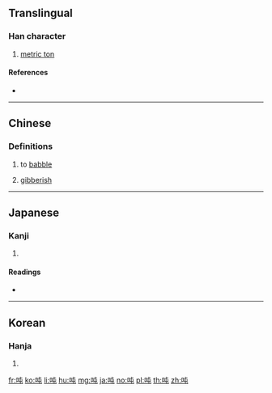 {{also|噸}}
==Translingual==

===Han character===
{{Han char|rn=30|rad=口|as=04|sn=7|four=65017|canj=RPU|ids=⿰口屯}}

# [[metric ton]]

====References====
* {{Han ref|kx=0178.060|dkj=03343|dj=0395.130|hdz=10588.010|uh=5428|ud=21544|bh=CAA4|bd=51876}}

----

==Chinese==
{{rfc|lang=zh}}
{{zh-see|噸}}

===Definitions===
{{zh-hanzi}}

# {{lb|zh|Cantonese}} to [[babble]]
# {{lb|zh|Cantonese}} [[gibberish]]

----

==Japanese==

===Kanji===
{{ja-kanji|grade=|rs=口04}}

# {{defn|lang=ja|sort=口04}}

====Readings====
* {{ja-readings|on=[[とん]] (ton), [[どん]] (don)|kun=}}

----

==Korean==

===Hanja===
{{ko-hanja|hangeul=둔|rv=dun|mr=tun}}

# {{defn|lang=ko|sort=口04}}

[[fr:吨]]
[[ko:吨]]
[[li:吨]]
[[hu:吨]]
[[mg:吨]]
[[ja:吨]]
[[no:吨]]
[[pl:吨]]
[[th:吨]]
[[zh:吨]]